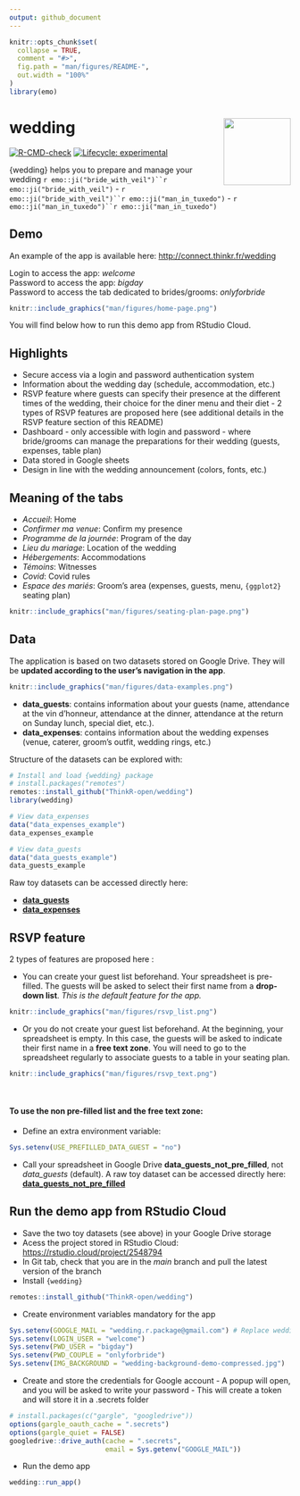 ```yaml
---
output: github_document
---
```


<!-- README.md is generated from README.Rmd. Please edit that file -->

```r
knitr::opts_chunk$set(
  collapse = TRUE,
  comment = "#>",
  fig.path = "man/figures/README-",
  out.width = "100%"
)
library(emo)
```

# wedding <img src="man/figures/logo.png" align="right" width="120"/>

<!-- badges: start -->

[![R-CMD-check](https://github.com/ThinkR-open/wedding/workflows/R-CMD-check/badge.svg)](https://github.com/ThinkR-open/wedding/actions) [![Lifecycle: experimental](https://img.shields.io/badge/lifecycle-experimental-orange.svg)](https://lifecycle.r-lib.org/articles/stages.html#experimental)

<!-- badges: end -->

{wedding} helps you to prepare and manage your wedding ``` r emo::ji("bride_with_veil")``r emo::ji("bride_with_veil") ``` - ``` r emo::ji("bride_with_veil")``r emo::ji("man_in_tuxedo") ``` - ``` r emo::ji("man_in_tuxedo")``r emo::ji("man_in_tuxedo") ```

## Demo

An example of the app is available here: <http://connect.thinkr.fr/wedding>

Login to access the app: *welcome* <br /> Password to access the app: *bigday* <br /> Password to access the tab dedicated to brides/grooms: *onlyforbride*

```r
knitr::include_graphics("man/figures/home-page.png")
```

You will find below how to run this demo app from RStudio Cloud.

## Highlights

-   Secure access via a login and password authentication system
-   Information about the wedding day (schedule, accommodation, etc.)
-   RSVP feature where guests can specify their presence at the different times of the wedding, their choice for the diner menu and their diet - 2 types of RSVP features are proposed here (see additional details in the RSVP feature section of this README)
-   Dashboard - only accessible with login and password - where bride/grooms can manage the preparations for their wedding (guests, expenses, table plan)
-   Data stored in Google sheets
-   Design in line with the wedding announcement (colors, fonts, etc.)

## Meaning of the tabs

-   *Accueil*: Home
-   *Confirmer ma venue*: Confirm my presence
-   *Programme de la journée*: Program of the day
-   *Lieu du mariage*: Location of the wedding
-   *Hébergements*: Accommodations
-   *Témoins*: Witnesses
-   *Covid*: Covid rules
-   *Espace des mariés*: Groom's area (expenses, guests, menu, `{ggplot2}` seating plan)

```r
knitr::include_graphics("man/figures/seating-plan-page.png")
```

## Data

The application is based on two datasets stored on Google Drive. They will be **updated according to the user's navigation in the app**.

```r
knitr::include_graphics("man/figures/data-examples.png")
```

-   **data_guests**: contains information about your guests (name, attendance at the vin d'honneur, attendance at the dinner, attendance at the return on Sunday lunch, special diet, etc.).
-   **data_expenses**: contains information about the wedding expenses (venue, caterer, groom's outfit, wedding rings, etc.)

Structure of the datasets can be explored with:

``` r
# Install and load {wedding} package
# install.packages("remotes")
remotes::install_github("ThinkR-open/wedding")
library(wedding)

# View data_expenses
data("data_expenses_example")
data_expenses_example

# View data_guests
data("data_guests_example")
data_guests_example
```

Raw toy datasets can be accessed directly here:

-   [**data_guests**](https://docs.google.com/spreadsheets/d/1uCENmsM7XEcqE_ae80uYUMU6EA_-ozKqHyGJXHJHDiU/edit?usp=sharing)
-   [**data_expenses**](https://docs.google.com/spreadsheets/d/1Mb6QPB2G2Msy-K9xnU6Cs8qJ32i5eMdTvY9hh1mJwKw/edit?usp=sharing)

## RSVP feature

2 types of features are proposed here :

-   You can create your guest list beforehand. Your spreadsheet is pre-filled. The guests will be asked to select their first name from a **drop-down list**. *This is the default feature for the app.*

```r
knitr::include_graphics("man/figures/rsvp_list.png")
```

-   Or you do not create your guest list beforehand. At the beginning, your spreadsheet is empty. In this case, the guests will be asked to indicate their first name in a **free text zone**. You will need to go to the spreadsheet regularly to associate guests to a table in your seating plan.

```r
knitr::include_graphics("man/figures/rsvp_text.png")
```

<br/>

#### To use the non pre-filled list and the free text zone:

-   Define an extra environment variable:

``` r
Sys.setenv(USE_PREFILLED_DATA_GUEST = "no")
```

-   Call your spreadsheet in Google Drive **data_guests_not_pre_filled**, not *data_guests* (default). A raw toy dataset can be accessed directly here: [**data_guests_not_pre_filled**](https://docs.google.com/spreadsheets/d/1qJo_UiHx0qjjqEncT2NCYAoFMycozKxrShGcun7Qokw/edit?usp=sharing)

## Run the demo app from RStudio Cloud

-   Save the two toy datasets (see above) in your Google Drive storage
-   Acess the project stored in RStudio Cloud: <https://rstudio.cloud/project/2548794>
-   In Git tab, check that you are in the *main* branch and pull the latest version of the branch
-   Install `{wedding}`

``` r
remotes::install_github("ThinkR-open/wedding")
```

-   Create environment variables mandatory for the app

``` r
Sys.setenv(GOOGLE_MAIL = "wedding.r.package@gmail.com") # Replace wedding.r.package@gmail.com by your gmail adress
Sys.setenv(LOGIN_USER = "welcome")
Sys.setenv(PWD_USER = "bigday")
Sys.setenv(PWD_COUPLE = "onlyforbride")
Sys.setenv(IMG_BACKGROUND = "wedding-background-demo-compressed.jpg")
```

-   Create and store the credentials for Google account - A popup will open, and you will be asked to write your password - This will create a token and will store it in a .secrets folder

``` r
# install.packages(c("gargle", "googledrive"))
options(gargle_oauth_cache = ".secrets")
options(gargle_quiet = FALSE)
googledrive::drive_auth(cache = ".secrets", 
                        email = Sys.getenv("GOOGLE_MAIL"))
```

-   Run the demo app

``` r
wedding::run_app()
```
